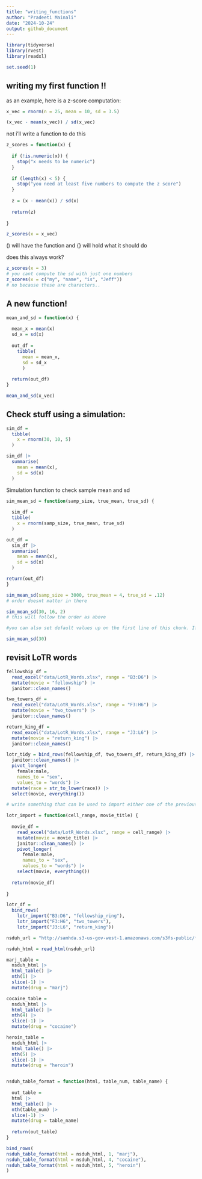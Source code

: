 ```yaml
---
title: "writing_functions"
author: "Pradeeti Mainali"
date: "2024-10-24"
output: github_document
---
```


```r
library(tidyverse)
library(rvest)
library(readxl)

set.seed(1)
```

## writing my first function !!

as an example, here is a z-score computation:

```r
x_vec = rnorm(n = 25, mean = 10, sd = 3.5)

(x_vec - mean(x_vec)) / sd(x_vec)
```

not i'll write a function to do this

```r
z_scores = function(x) {
  
  if (!is.numeric(x)) {
    stop("x needs to be numeric")
  }
  
  if (length(x) < 5) {
    stop("you need at least five numbers to compute the z score")
  }
  
  z = (x - mean(x)) / sd(x)
  
  return(z)
  
}

z_scores(x = x_vec)
```

() will have the function and {} will hold what it should do


does this always work?

```r

z_scores(x = 3)
# you cant compute the sd with just one numbers
z_scores(x = c("my", "name", "is", "Jeff"))
# no because these are characters..

```


## A new function!

```r
mean_and_sd = function(x) {
  
  mean_x = mean(x)
  sd_x = sd(x)
  
  out_df = 
    tibble(
      mean = mean_x,
      sd = sd_x
      )
  
  return(out_df)
}

mean_and_sd(x_vec)
```

## Check stuff using a simulation:

```r
sim_df = 
  tibble(
    x = rnorm(30, 10, 5)
  )

sim_df |>
  summarise(
    mean = mean(x),
    sd = sd(x)
  )
```


Simulation function to check sample mean and sd

```r
sim_mean_sd = function(samp_size, true_mean, true_sd) {
  
  sim_df = 
  tibble(
    x = rnorm(samp_size, true_mean, true_sd)
  )

out_df = 
  sim_df |>
  summarise(
    mean = mean(x),
    sd = sd(x)
  )

return(out_df)
}

sim_mean_sd(samp_size = 3000, true_mean = 4, true_sd = .12)
# order doesnt matter in there

sim_mean_sd(30, 16, 2)
# this will follow the order as above

#you can also set default values up on the first line of this chunk. If you do this, the following will work (because it will assume the true mean and sd:

sim_mean_sd(30)

```


## revisit LoTR words

```r
fellowship_df = 
  read_excel("data/LotR_Words.xlsx", range = "B3:D6") |>
  mutate(movie = "fellowship") |>
  janitor::clean_names()

two_towers_df = 
  read_excel("data/LotR_Words.xlsx", range = "F3:H6") |>
  mutate(movie = "two_towers") |>
  janitor::clean_names()

return_king_df = 
  read_excel("data/LotR_Words.xlsx", range = "J3:L6") |>
  mutate(movie = "return_king") |>
  janitor::clean_names()

lotr_tidy = bind_rows(fellowship_df, two_towers_df, return_king_df) |>
  janitor::clean_names() |>
  pivot_longer(
    female:male,
    names_to = "sex",
    values_to = "words") |> 
  mutate(race = str_to_lower(race)) |> 
  select(movie, everything()) 

```

```r
# write something that can be used to import either one of the previous datasets:

lotr_import = function(cell_range, movie_title) {
  
  movie_df =
    read_excel("data/LotR_Words.xlsx", range = cell_range) |>
    mutate(movie = movie_title) |>
    janitor::clean_names() |>
    pivot_longer(
      female:male,
      names_to = "sex",
      values_to = "words") |>
    select(movie, everything())
  
  return(movie_df)
  
}

lotr_df = 
  bind_rows(
    lotr_import("B3:D6", "fellowship_ring"),
    lotr_import("F3:H6", "two_towers"),
    lotr_import("J3:L6", "return_king"))


```

```r
nsduh_url = "http://samhda.s3-us-gov-west-1.amazonaws.com/s3fs-public/field-uploads/2k15StateFiles/NSDUHsaeShortTermCHG2015.htm"

nsduh_html = read_html(nsduh_url)

marj_table = 
  nsduh_html |> 
  html_table() |> 
  nth(1) |>
  slice(-1) |> 
  mutate(drug = "marj")

cocaine_table = 
  nsduh_html |> 
  html_table() |> 
  nth(4) |>
  slice(-1) |> 
  mutate(drug = "cocaine")

heroin_table = 
  nsduh_html |> 
  html_table() |> 
  nth(5) |>
  slice(-1) |> 
  mutate(drug = "heroin")


nsduh_table_format = function(html, table_num, table_name) {
 
  out_table = 
  html |> 
  html_table() |> 
  nth(table_num) |>
  slice(-1) |> 
  mutate(drug = table_name)
  
  return(out_table)
}

bind_rows(
nsduh_table_format(html = nsduh_html, 1, "marj"),
nsduh_table_format(html = nsduh_html, 4, "cocaine"),
nsduh_table_format(html = nsduh_html, 5, "heroin")
)


```


